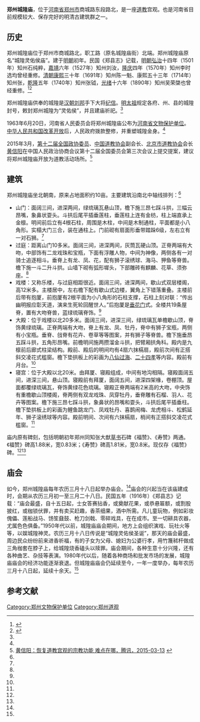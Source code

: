 {{文物保护单位
| 级别 = 全国
| 名称 = 郑州城隍庙（含[[郑州文庙|文庙大成殿]]）
| 图片 = 20220302 City God Temple of Zhengzhou 02.jpg
| 编号 = 7-1192
| 分类 = 古建筑
| 时代 = [[明朝|明]]至[[清朝|清]]
| 所在 = [[河南省|河南省]][[郑州市|郑州市]]
| 登录 = 2013年
| Cat = 河南全国重点文物保护单位
| 坐标 = {{coord|34|45|11.18|N|113|40|50.97|E|display=inline,title}}
}}

'''郑州城隍庙'''，位于[[河南省|河南省]][[郑州市|郑州市]]商城路东段路北，是一座[[道教|道教]]宫观。也是河南省目前规模较大、保存完好的明清古建筑群之一。

==历史==
郑州城隍庙位于郑州市商城路北，职工路（原名城隍庙街）北端。郑州城隍庙原名“城隍灵佑侯庙”。建于[[明朝|明朝]]初年。民国《郑县志》记载，[[明朝|明朝]][[弘治|弘治]]十四年（1501年）知州石纯粹，[[嘉靖|嘉靖]]六年（1527年）知州刘汝，[[隆庆_(明朝)|隆庆]]四年（1570年）知州李时选均曾经重修。[[清朝|清朝]][[康熙|康熙]]三十年（1691年）知州陈一魁、康熙五十三年（1714年）知州张，[[乾隆|乾隆]]五年（1740年）知州张钺，[[光绪|光绪]]十六年（1890年）知州吴荣棨也曾经重修。<ref name=hnybd>{{Cite web |url=http://www.henan100.com/life/2011/46862.shtml |title=郑州城隍庙，河南一百度，2011-03-21 |access-date=2015-03-20 |archive-url=https://web.archive.org/web/20150402192343/http://www.henan100.com/life/2011/46862.shtml |archive-date=2015-04-02 |dead-url=yes }}</ref><ref name=yichun>{{Cite web |url=http://www.ycmhz.com.cn/culture/1211109.shtml |title=郑州城隍庙的来历 郑州片断之城隍庙里论古今，宜春门户网，2011-06-22 |access-date=2015-03-20 |archive-url=https://web.archive.org/web/20150402090517/http://www.ycmhz.com.cn/culture/1211109.shtml |archive-date=2015-04-02 |dead-url=yes }}</ref>

郑州城隍庙供奉的城隍是[[汉朝|汉朝]][[刘邦|刘邦]]手下大将[[纪信|纪信]]。[[明太祖|明太祖]]规定各府、州、县的城隍封号，敕封郑州城隍为“灵佑侯”，并且建庙祈祀。<ref name=yichun/>

1963年6月20日，河南省人民委员会将郑州城隍庙公布为[[河南省文物保护单位|河南省文物保护单位]]。[[中华人民共和国|中华人民共和国]][[改革开放|改革开放]]后，人民政府拨款整修，并重塑城隍金身。<ref name=hnybd/>

2015年3月，[[第十二届全国政协委员|第十二届全国政协委员]]、[[中国道教协会|中国道教协会]]副会长、[[北京市道教协会|北京市道教协会]]会长[[黄信阳|黄信阳]]在中国人民政治协商会议第十二届全国委员会第三次会议上提交提案，建议将郑州城隍庙开放为道教活动场所。<ref>[http://rufodao.qq.com/a/20150313/051135.htm 黄信阳：恢复道教宫观的宗教功能 难点在哪，腾讯，2015-03-13] {{webarchive|url=https://web.archive.org/web/20150316041858/http://rufodao.qq.com/a/20150313/051135.htm |date=2015-03-16 }}</ref>

==建筑==
郑州城隍庙坐北朝南，原来占地面积约10亩。主要建筑沿南北中轴线排列：<ref name=hnybd/>
*山门：面阔三间，进深两间，绿琉璃瓦悬山顶，檐下施三昂七踩斗拱，三幅云昂嘴，象鼻状耍头。斗拱后尾平插垂莲柱，垂莲柱上连有金枋，柱上端直承上金檩。明间前后立有4根石柱，周围是木柱，中间是木制通柱，平面都是小八角形。实榻大门三合，装在通柱上。门前砌有扇面形垂带踏跺6级，左右立有一对石狮。<ref name=yichun/>
*过庭：距离山门10多米。面阔三间，进深两间，灰筒瓦硬山顶。正脊两端有大吻，中部饰有二龙戏珠和宝瓶，下面有浮雕人物，中间为神像，两侧各有一对骑士追逐相斗。垂脊上有龙、凤、花，配有狮子滚绣球、海马、狎鱼等脊兽。檐下施一斗二升斗拱。山墙下砌有弧形墀头，下部雕砖有麒麟、花草、须弥座。<ref name=yichun/>
*戏楼：又称乐楼，与过庭相距很近。面阔三间，进深两间，歇山式双层楼阁，高12米多。主楼居中，左右檐下配有歇山式边楼，翼角上下错落重叠。主楼前后带有抱厦，前抱厦有2根平面为小八角形的石柱支撑，石柱上刻对联：“传出幽明报应彰天道，演来生死轮回醒世人。”后抱厦是[[垂花门|垂花门]]式。全楼共19条屋脊，置有大吻脊兽，蓝绿琉璃脊饰。<ref name=yichun/>
*大殿：位于戏楼以北20多米。面阔三间，进深三间，绿琉璃瓦单檐歇山顶，脊饰黄绿琉璃。正脊两端有大吻，脊上有龙、凤、牡丹，脊中有狮子宝瓶，两侧有小宝瓶。垂脊、戗脊有花卉、卷草等等图案，并有狮子等脊兽。檐下施垂昂五踩斗拱，五角形昂嘴。前檐明间施两攒溜金斗拱，把臂厢拱角科。殿内是九檩前后廊式柱梁结构。殿前、殿后的明间均有4扇六抹槅扇，殿前次间有正搭斜交凌花式槛窗。檐下垫拱板上的彩画为[[八仙过海|八仙过海]]、[[二十四孝|二十四孝]]等内容。殿前有月台。<ref name=yichun/>
*寝宫：位于大殿以北20米。由拜厦、寝殿组成，中间有地沟相隔。寝殿面阔五间，进深三间，悬山顶。寝殿前有拜厦，面阔五间，进深四架椽，卷棚顶。屋面都覆绿琉璃瓦，脊饰黄绿花色琉璃。寝殿正脊两端有2米高的大吻，中央饰有重檐歇山顶楼阁，脊两侧有双龙戏珠、凤穿牡丹，垂脊雕有石榴、羽人、花卉等图案。檐下施三昂七踩斗拱，象鼻状的昂嘴和耍头，斗拱后尾平插垂柱。檐下垫拱板上的彩画为鲤鱼跳龙门、凤戏牡丹、喜鹊闹梅、龙虎相斗、松鹤延年、狮子滚绣球等内容。殿前明间、次间有六抹槅扇，梢间有正搭斜交凌花式槛窗。<ref name=yichun/>

庙内原有碑刻，包括明朝初年郑州同知张大猷[[草书|草书]]石碑《福赞》、《寿赞》两通。《福赞》碑高1.88米，宽0.83米；《寿赞》碑高1.81米，宽0.8米。现仅存《福赞》碑。<ref name=hnybd/><ref name=yichun/>



==庙会==
如今，郑州城隍庙每年农历三月十八日起举办庙会。<ref name=hnybd/>庙会的兴起当在该庙建成时，会期从农历三月初一至三月二十八日。民国五年（1916年）《郑县志》记载：“庙会最盛，自十五日起，士女答赛拈香，或奠献花果，或恭悬匾额，或割股披红，或枷锁伏罪，并有卖买赶趣，香茶细果，酒中所需。凡儿童玩物，例如彩妆傀儡、莲船战马、饧笙鼗鼓、枪刀剑戟、零碎戏具，在在成市。至一切耕具农器，尤属色色俱备。”1950年代以前，城隍庙庙会期间，地方上会组织演戏、玩社火等等，以娱城隍神灵。农历三月十八日传说是“城隍灵佑侯圣诞”，那天的庙会最盛，周边民众纷纷前来进香祈福，有的子女为父母、媳妇为公婆行孝，用竹篾秫杆做成三角枷套在脖子上，给城隍烧香磕头以赎罪。庙会期间，各种生意十分兴隆，还有各种曲艺、杂技等表演。1980年代以后，随着各种商场和批发市场的发展，城隍庙庙会的经济功能逐渐衰退。但城隍庙庙会仍延续至今，一年一度举办，每年农历三月十八日起，延续十余天。<ref name=yichun/>

==参考文献==
{{reflist}}

{{河南全国重点文物保护单位}}
[[Category:郑州文物保护单位|Category:郑州文物保护单位]]
[[Category:郑州道观|Category:郑州道观]]